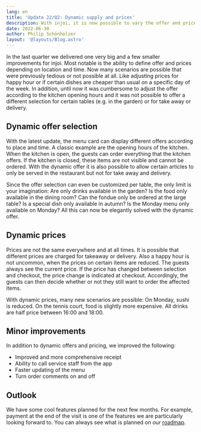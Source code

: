 ```yaml
---
lang: en
title: 'Update 22/Q2: Dynamic supply and prices'
description: With injoi, it is now possible to vary the offer and prices depending on when and where the order is placed.
date: 2022-06-30
author: Philip Schönholzer
layout: '@layouts/Blog.astro'
---
```


In the last quarter we delivered one very big and a few smaller improvements for injoi. Most notable is the ability to define offer and prices depending on location and time. Now many scenarios are possible that were previously tedious or not possible at all. Like adjusting prices for happy hour or if certain dishes are cheaper than usual on a specific day of the week. In addition, until now it was cumbersome to adjust the offer according to the kitchen opening hours and it was not possible to offer a different selection for certain tables (e.g. in the garden) or for take away or delivery.

## Dynamic offer selection

With the latest update, the menu card can display different offers according to place and time. A classic example are the opening hours of the kitchen. When the kitchen is open, the guests can order everything that the kitchen offers. If the kitchen is closed, these items are not visible and cannot be ordered. With the dynamic offer it is also possible to allow certain articles to only be served in the restaurant but not for take away and delivery.

Since the offer selection can even be customized per table, the only limit is your imagination: Are only drinks available in the garden? Is the food only available in the dining room? Can the fondue only be ordered at the large table? Is a special dish only available in autumn? Is the Monday menu only available on Monday? All this can now be elegantly solved with the dynamic offer.

## Dynamic prices

Prices are not the same everywhere and at all times. It is possible that different prices are charged for takeaway or delivery. Also a happy hour is not uncommon, when the prices on certain items are reduced. The guests always see the current price. If the price has changed between selection and checkout, the price change is indicated at checkout. Accordingly, the guests can then decide whether or not they still want to order the affected items.

With dynamic prices, many new scenarios are possible: On Monday, sushi is reduced. On the tennis court, food is slightly more expensive. All drinks are half price between 16:00 and 18:00.

## Minor improvements

In addition to dynamic offers and pricing, we improved the following:

- Improved and more comprehensive receipt
- Ability to call service staff from the app
- Faster updating of the menu
- Turn order comments on and off

## Outlook

We have some cool features planned for the next few months. For example, payment at the end of the visit is one of the features we are particularly looking forward to. You can always see what is planned on our [roadmap](https://payflink.notion.site/Roadmap-von-Payflink-6644875d1fba4fe58cacfbf15e1ace7e).
